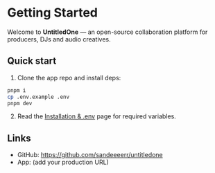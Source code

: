 # Getting Started

Welcome to **UntitledOne** — an open-source collaboration platform for producers, DJs and audio creatives.

## Quick start
1. Clone the app repo and install deps:
```bash
pnpm i
cp .env.example .env
pnpm dev
```
2. Read the [Installation & .env](/install) page for required variables.

## Links
- GitHub: https://github.com/sandeeeerr/untitledone
- App: (add your production URL)
